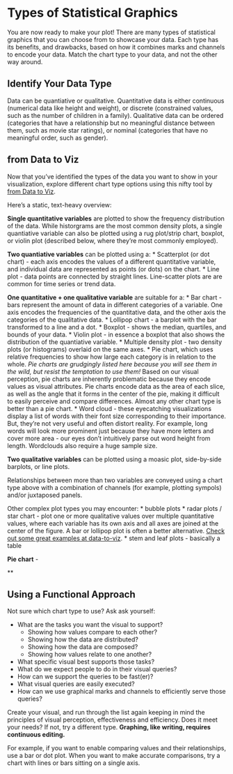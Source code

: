 Types of Statistical Graphics
=============

You are now ready to make your plot! There are many types of statistical graphics that you can choose from to showcase your data. Each type has its benefits, and drawbacks, based on how it combines marks and channels to encode your data. Match the chart type to your data, and not the other way around.

Identify Your Data Type
-------------------

Data can be quantiative or qualitative. Quantitative data is either continuous (numerical data like height and weight), or discrete (constrained values, such as the number of children in a family). Qualitative data can be ordered (categories that have a relationship but no meaningful distance between them, such as movie star ratings), or nominal (categories that have no meaningful order, such as gender).

from Data to Viz
-------------------

Now that you've identified the types of the data you want to show in your visualization, explore different chart type options using this nifty tool by [from Data to Viz](https://www.data-to-viz.com/).





Here's a static, text-heavy overview:

**Single quantitative variables** are plotted to show the frequency distribution of the data. While historgrams are the most common density plots, a single quantiative variable can also be plotted using a rug plot/strip chart, boxplot, or violin plot (described below, where they're most commonly employed).

**Two quantiative variables** can be plotted using a:
* Scatterplot (or dot chart) - each axis encodes the values of a different quantitative variable, and individual data are represented as points (or dots) on the chart.
* Line plot - data points are connected by straight lines. Line-scatter plots are are common for time series or trend data.

**One quantitative + one qualitative variable** are suitable for a:
* Bar chart - bars represent the amount of data in different categories of a variable. One axis encodes the frequencies of the quantitative data, and the other axis the categories of the qualitative data.
* Lollipop chart - a barplot with the bar transformed to a line and a dot.
* Boxplot - shows the median, quartiles, and bounds of your data.
* Violin plot - in essence a boxplot that also shows the distribution of the quantiative variable.
* Multiple density plot - two density plots (or histograms) overlaid on the same axes.
* Pie chart, which uses relative frequencies to show how large each category is in relation to the whole. *Pie charts are grudgingly listed here because you will see them in the wild, but resist the temptation to use them!* Based on our visual perception, pie charts are inherently problematic because they encode values as visual attributes. Pie charts encode data as the area of each slice, as well as the angle that it forms in the center of the pie, making it difficult to easily perceive and compare differences. Almost any other chart type is better than a pie chart.
* Word cloud - these eyecatching visualizations display a list of words with their font size corresponding to their importance. But, they're not very useful and often distort reality. For example, long words will look more prominent just because they have more letters and cover more area - our eyes don't intuitively parse out word height from length. Wordclouds also require a huge sample size.

**Two qualitative variables** can be plotted using a moasic plot, side-by-side barplots, or line plots.


Relationships between more than two variables are conveyed using a chart type above with a combination of channels (for example, plotting sympols) and/or juxtaposed panels. 

Other complex plot types you may encounter:
* bubble plots
* radar plots / star chart - plot one or more qualitative values over multiple quantitative values, where each variable has its own axis and all axes are joined at the center of the figure. A bar or lollipop plot is often a better alternative. [Check out some great examples at data-to-viz](https://www.data-to-viz.com/caveat/spider.html).
* stem and leaf plots - basically a table





**Pie chart** - 

**

Using a Functional Approach
-------------------------

Not sure which chart type to use? Ask ask yourself:

* What are the tasks you want the visual to support?
   * Showing how values compare to each other?
   * Showing how the data are distributed?
   * Showing how the data are composed?
   * Showing how values relate to one another?
* What specific visual best supports those tasks?
* What do we expect people to do in their visual queries?
* How can we support the queries to be fast(er)?
* What visual queries are easily executed?
* How can we use graphical marks and channels to efficiently serve those queries?
 
Create your visual, and run through the list again keeping in mind the principles of visual perception, effectiveness and efficiency. Does it meet your needs? If not, try a different type. **Graphing, like writing, requires continuous editing.**

For example, if you want to enable comparing values and their relationships, use a bar or dot plot. When you want to make accurate comparisons, try a chart with lines or bars sitting on a single axis.


